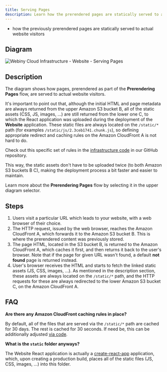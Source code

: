 ```yaml
---
title: Serving Pages
description: Learn how the prerendered pages are statically served to actual website visitors.
---
```



<Alert type="success" title="What you’ll learn">

- how the previously prerendered pages are statically served to actual website visitors

</Alert>

## Diagram

![Webiny Cloud Infrastructure - Website - Serving Pages](./images/webiny_website_visit.png)

## Description

The diagram shows how pages, prerendered as part of the **Prerendering Pages** flow, are served to actual website visitors.

It's important to point out that, although the initial HTML and page metadata are always returned from the upper Amazon S3 bucket <diagram-letter>B</diagram-letter>, all of the static assets (CSS, JS, images, ...) are still returned from the lower one <diagram-letter>C</diagram-letter>, to which the React application was uploaded during the deployment of the **Website** application. These static files are always located on the `/static/*` path (for examples `/static/js/2.3ceb1741.chunk.js`), so defining appropriate redirect and caching rules on the Amazon CloudFront <diagram-letter>A</diagram-letter> is not hard to do.

<Alert type="info">

Check out this specific set of rules in the [infrastructure code](https://github.com/webiny/webiny-js/blob/v5/packages/cwp-template-aws/template/apps/website/pulumi/delivery.ts#L40) in our GitHub repository.

</Alert>

This way, the static assets don't have to be uploaded twice (to both Amazon S3 buckets <diagram-letter>B</diagram-letter> <diagram-letter>C</diagram-letter>), making the deployment process a bit faster and easier to maintain.

<Alert type="info">

Learn more about the **Prerendering Pages** flow by selecting it in the upper diagram selector.

</Alert>

## Steps

1. Users visit a particular URL which leads to your website, with a web browser of their choice.
2. The HTTP request, issued by the web browser, reaches the Amazon CloudFront <diagram-letter>A</diagram-letter>, which forwards it to the Amazon S3 bucket <diagram-letter>B</diagram-letter>. This is where the prerendered content was previously stored.
3. The page HTML, located in the S3 bucket <diagram-letter>B</diagram-letter>, is returned to the Amazon CloudFront <diagram-letter>A</diagram-letter>, which caches it first, and then returns it back to the user's browser. Note that if the page for given URL wasn't found, a default **not found** page is returned instead.
4. User's browser receives the HTML and starts to fetch the linked static assets (JS, CSS, images, ...). As mentioned in the description section, these assets are always located on the `/static/*` path, and the HTTP requests for these are always redirected to the lower Amazon S3 bucket <diagram-letter>C</diagram-letter>, on the Amazon CloudFront <diagram-letter>A</diagram-letter>.

## FAQ

**Are there any Amazon CloudFront caching rules in place?**

By default, all of the files that are served via the `/static/*` path are cached for 30 days. The rest is cached for 30 seconds. If need be, this can be additionally adjusted [via code](https://github.com/webiny/webiny-js/blob/v5/packages/cwp-template-aws/template/apps/website/pulumi/delivery.ts#L40).

**What is the `static` folder anyways?**

The Website React application is actually a [create-react-app](https://create-react-app.dev/) application, which, upon creating a production build, places all of the static files (JS, CSS, images, ...) into this folder.
